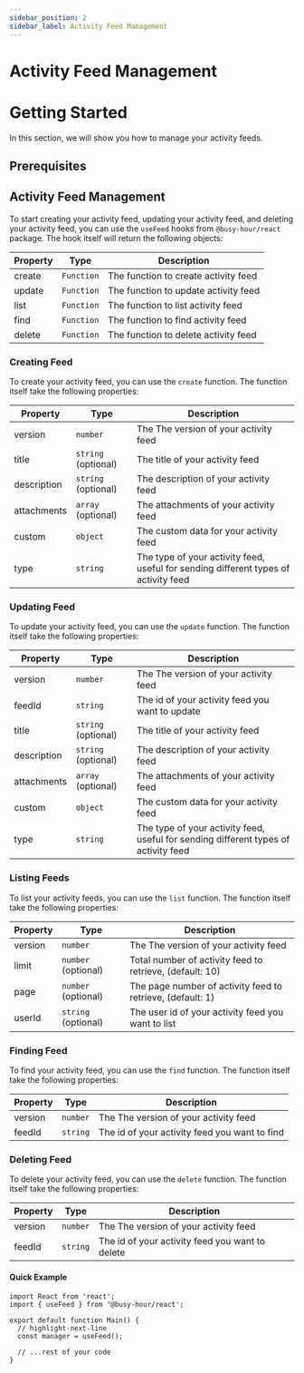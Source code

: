 ```yaml
---
sidebar_position: 2
sidebar_label: Activity Feed Management
---
```



# Activity Feed Management

# Getting Started

In this section, we will show you how to manage your activity feeds.

## Prerequisites

<GettingStartedPrerequisites />

## Activity Feed Management

To start creating your activity feed, updating your activity feed, and deleting your activity feed, you can use the `useFeed` hooks from `@busy-hour/react` package. The hook itself will return the following objects:

| Property | Type       | Description                          |
| -------- | ---------- | ------------------------------------ |
| create   | `Function` | The function to create activity feed |
| update   | `Function` | The function to update activity feed |
| list     | `Function` | The function to list activity feed   |
| find     | `Function` | The function to find activity feed   |
| delete   | `Function` | The function to delete activity feed |

### Creating Feed

To create your activity feed, you can use the `create` function. The function itself take the following properties:

| Property    | Type                | Description                                                                         |
| ----------- | ------------------- | ----------------------------------------------------------------------------------- |
| version     | `number`            | The The version of your activity feed                                               |
| title       | `string` (optional) | The title of your activity feed                                                     |
| description | `string` (optional) | The description of your activity feed                                               |
| attachments | `array` (optional)  | The attachments of your activity feed                                               |
| custom      | `object`            | The custom data for your activity feed                                              |
| type        | `string`            | The type of your activity feed, useful for sending different types of activity feed |

### Updating Feed

To update your activity feed, you can use the `update` function. The function itself take the following properties:

| Property    | Type                | Description                                                                         |
| ----------- | ------------------- | ----------------------------------------------------------------------------------- |
| version     | `number`            | The The version of your activity feed                                               |
| feedId      | `string`            | The id of your activity feed you want to update                                     |
| title       | `string` (optional) | The title of your activity feed                                                     |
| description | `string` (optional) | The description of your activity feed                                               |
| attachments | `array` (optional)  | The attachments of your activity feed                                               |
| custom      | `object`            | The custom data for your activity feed                                              |
| type        | `string`            | The type of your activity feed, useful for sending different types of activity feed |

### Listing Feeds

To list your activity feeds, you can use the `list` function. The function itself take the following properties:

| Property | Type                | Description                                                |
| -------- | ------------------- | ---------------------------------------------------------- |
| version  | `number`            | The The version of your activity feed                      |
| limit    | `number` (optional) | Total number of activity feed to retrieve, (default: 10)   |
| page     | `number` (optional) | The page number of activity feed to retrieve, (default: 1) |
| userId   | `string` (optional) | The user id of your activity feed you want to list         |

### Finding Feed

To find your activity feed, you can use the `find` function. The function itself take the following properties:

| Property | Type     | Description                                   |
| -------- | -------- | --------------------------------------------- |
| version  | `number` | The The version of your activity feed         |
| feedId   | `string` | The id of your activity feed you want to find |

### Deleting Feed

To delete your activity feed, you can use the `delete` function. The function itself take the following properties:

| Property | Type     | Description                                     |
| -------- | -------- | ----------------------------------------------- |
| version  | `number` | The The version of your activity feed           |
| feedId   | `string` | The id of your activity feed you want to delete |

#### Quick Example

```tsx title="src/main.tsx"
import React from 'react';
import { useFeed } from '@busy-hour/react';

export default function Main() {
  // highlight-next-line
  const manager = useFeed();

  // ...rest of your code
}
```
